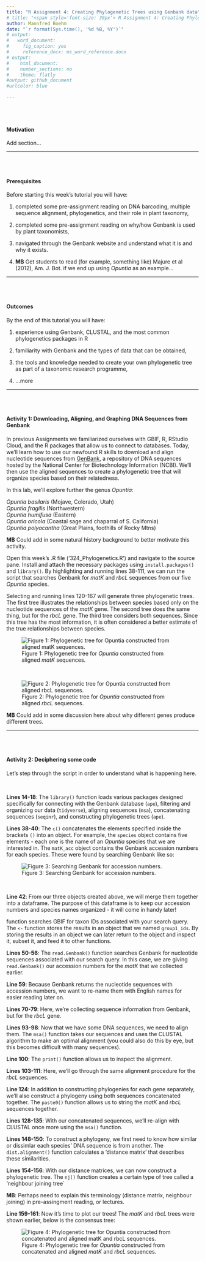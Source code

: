 ```yaml
---
title: "R Assignment 4: Creating Phylogenetic Trees using Genbank data"
# title: "<span style='font-size: 30px'> R Assignment 4: Creating Phylogenetic Trees using Genbank data </style>"
author: Mannfred Boehm
date: "`r format(Sys.time(), '%d %B, %Y')`"
# output:
#   word_document:
#     fig_caption: yes
#     reference_docx: ms_word_reference.docx
# output:
#    html_document:
#    number_sections: no
#    theme: flatly
#output: github_document
#urlcolor: blue

---
```


<br>
<br>

#### Motivation

Add section...

---

<br>
<br>

#### Prerequisites 

Before starting this week's tutorial you will have: <br>

1. completed some pre-assignment reading on DNA barcoding, multiple sequence alignment, phylogenetics, and their role in plant taxonomy, <br>

2. completed some pre-assignment reading on why/how Genbank is used by plant taxonomists, <br>

3. navigated through the Genbank website and understand what it is and why it exists. 

4. **MB** Get students to read (for example, something like) Majure et al (2012), Am. J. Bot. if we end up using _Opuntia_ as an example...

---

<br>
<br>

#### Outcomes

By the end of this tutorial you will have: <br>

1. experience using Genbank, CLUSTAL, and the most common phylogenetics packages in R <br>

2. familiarity with Genbank and the types of data that can be obtained, <br>

3. the tools and knowledge needed to create your own phylogenetic tree as part of a taxonomic research programme, <br>

4. ...more

---

<br>
<br>

#### Activity 1: Downloading, Aligning, and Graphing DNA Sequences from Genbank

In previous Assignments we familiarized ourselves with GBIF, R, RStudio Cloud, and the R packages that allow us to connect to databases. Today, we'll learn how to use our newfound R skills to download and align nucleotide sequences from [GenBank](https://www.ncbi.nlm.nih.gov/nuccore), a repository of DNA sequences hosted by the National Center for Biotechnology Information (NCBI). We'll then use the aligned sequences to create a phylogenetic tree that will organize species based on their relatedness.

In this lab, we'll explore further the genus _Opuntia_: <br>

_Opuntia basilaris_ (Mojave, Colorado, Utah) <br>
_Opuntia fragilis_  (Northwestern) <br>
_Opuntia humifusa_  (Eastern) <br>
_Opuntia oricola_   (Coastal sage and chaparral of S. California) <br>
_Opuntia polyacantha_ (Great Plains, foothills of Rocky Mtns) <br>

**MB** Could add in some natural history background to better motivate this activity. <br>

Open this week's .R file ('324_Phylogenetics.R') and navigate to the source pane. Install and attach the necessary packages using `install.packages()` and `library()`. By highlighting and running lines 38-111, we can run the script that searches Genbank for _matK_ and _rbcL_ sequences from our five _Opuntia_ species.

Selecting and running lines 120-167 will generate three phylogenetic trees. The first tree illustrates the relationships between species based only on the nucleotide sequences of the _matK_ gene. The second tree does the same thing, but for the _rbcL_ gene. The third tree considers both sequences. Since this tree has the most information, it is often considered a better estimate of the true relationships between species. 

![Figure 1: Phylogenetic tree for _Opuntia_ constructed from aligned _matK_ sequences.](matK_tree.jpg)

<br>

![Figure 2: Phylogenetic tree for _Opuntia_ constructed from aligned _rbcL_ sequences.](rbcL_tree.jpg)


**MB** Could add in some discussion here about why different genes produce different trees. 

---

<br>
<br>

#### Activity 2: Deciphering some code

Let's step through the script in order to understand what is happening here. 

<br>

**Lines 14-18**: The `library()` function loads various packages designed specifically for connecting with the Genbank database (`ape`), filtering and organizing our data (`tidyverse`), aligning sequences (`msa`), concatenating sequences (`seqinr`), and constructing phylogenetic trees (`ape`). 

**Lines 38-40**: The `c()` concatenates the elements specified inside the brackets `()` into an object. For example, the `species` object contains five elements - each one is the name of an _Opuntia_ species that we are interested in. The `matK_acc` object contains the Genbank accession numbers for each species. These were found by searching Genbank like so:

![Figure 3: Searching Genbank for accession numbers.](genbank.jpg)

<br>

**Line 42**: From our three objects created above, we will merge them together into a dataframe. The purpose of this dataframe is to keep our accession numbers and species names organized - it will come in handy later!

function searches GBIF for taxon IDs associated with your search query. The `<-` function stores the results in an object that we named `group1_ids`. By storing the results in an object we can later return to the object and inspect it, subset it, and feed it to other functions. 

**Lines 50-56**: The `read.Genbank()` function searches Genbank for nucleotide sequences associated with our search query. In this case, we are giving `read.Genbank()` our accession numbers for the _matK_ that we collected earlier.

**Line 59**: Because Genbank returns the nucleotide sequences with accession numbers, we want to re-name them with English names for easier reading later on.


**Lines 70-79**: Here, we're collecting sequence information from Genbank, but for the _rbcL_ gene. 

**Lines 93-98**: Now that we have some DNA sequences, we need to align them. The `msa()` function takes our sequences and uses the CLUSTAL algorithm to make an optimal alignment (you could also do this by eye, but this becomes difficult with many sequences). 

**Line 100**: The `print()` function allows us to inspect the alignment.

**Lines 103-111**: Here, we'll go through the same alignment procedure for the _rbcL_ sequences.

**Line 124**: In addition to constructing phylogenies for each gene separately, we'll also construct a phylogeny using both sequences concatenated together. The `paste0()` function allows us to string the _matK_ and _rbcL_ sequences together.

**Lines 128-135**: With our concatenated sequences, we'll re-align with CLUSTAL once more using the `msa()` function.

**Lines 148-150**: To construct a phylogeny, we first need to know how similar or dissimlar each species' DNA sequence is from another. The `dist.alignment()` function calculates a 'distance matrix' that describes these similarities. 


**Lines 154-156**: With our distance matrices, we can now construct a phylogenetic tree. The `nj()` function creates a certain type of tree called a 'neighbour joining tree`

**MB**: Perhaps need to explain this terminology (distance matrix, neighbour joining) in pre-assingment reading, or lectures. 

**Line 159-161**: Now it's time to plot our trees! The _matK_ and _rbcL_ trees were shown earlier, below is the consensus tree:


![Figure 4: Phylogenetic tree for _Opuntia_ constructed from concatenated and aligned _matK_ and _rbcL_ sequences.](consensus_tree.jpg)

<br>
<br>




